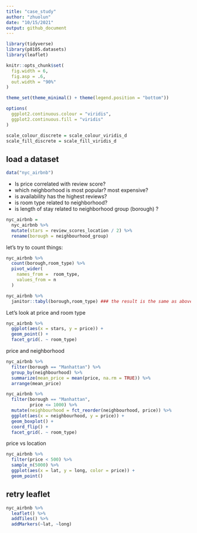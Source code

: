 ```yaml
---
title: "case_study"
author: "zhuolun"
date: "10/15/2021"
output: github_document
---
```


```r
library(tidyverse)
library(p8105.datasets)
library(leaflet)

knitr::opts_chunk$set(
  fig.width = 6,
  fig.asp = .6,
  out.width = "90%"
)

theme_set(theme_minimal() + theme(legend.position = "bottom"))

options(
  ggplot2.continuous.colour = "viridis",
  ggplot2.continuous.fill = "viridis"
)

scale_colour_discrete = scale_colour_viridis_d
scale_fill_discrete = scale_fill_viridis_d
```

## load a dataset

```r
data("nyc_airbnb")
```

* Is price correlated with review score?
* which neighborhood is most popular? most expensive?
* is availability has the highest reviews?
* is room type related to neighborhood?
* is length of stay related to neighborhood group (borough) ?

```r
nyc_airbnb = 
  nyc_airbnb %>% 
  mutate(stars = review_scores_location / 2) %>% 
  rename(borough = neighbourhood_group)
``` 

let's try to count things:
```r
nyc_airbnb %>% 
  count(borough,room_type) %>% 
  pivot_wider(
    names_from =  room_type,
    values_from = n 
  )
```

```r
nyc_airbnb %>% 
  janitor::tabyl(borough,room_type) ### the result is the same as above
```

Let's look at price and room type 
```r
nyc_airbnb %>% 
  ggplot(aes(x = stars, y = price)) +
  geom_point() + 
  facet_grid(. ~ room_type)

```

price and neighborhood 
```r
nyc_airbnb %>% 
  filter(borough == "Manhattan") %>% 
  group_by(neighbourhood) %>% 
  summarize(mean_price = mean(price, na.rm = TRUE)) %>% 
  arrange(mean_price)

nyc_airbnb %>% 
  filter(borough == "Manhattan",
         price <= 1000) %>% 
  mutate(neighbourhood = fct_reorder(neighbourhood, price)) %>% 
  ggplot(aes(x = neighbourhood, y = price)) +
  geom_boxplot() +
  coord_flip() +
  facet_grid(. ~ room_type)
```

price vs location 
```r
nyc_airbnb %>% 
  filter(price < 500) %>% 
  sample_n(5000) %>% 
  ggplot(aes(x = lat, y = long, color = price)) + 
  geom_point()

```

## retry leaflet
```r
nyc_airbnb %>% 
  leaflet() %>% 
  addTiles() %>% 
  addMarkers(~lat, ~long)  


```


